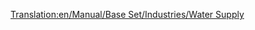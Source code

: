 [[Translation:en/Manual/Base Set/Industries/Water Supply]]
{{en/Manual/Base Set/Industries/Industries|Image=[[File:en/Manual/Base Set/Industries/Watersupply.png]]
|name=Water Supply
|climates=[[en/Manual/Climates]]
|accepts=Nothing
|produces=[[en/Manual/Base Set/Cargos/Water]]
|notes=Not present in other [[en/Manual/Climates]]
}}